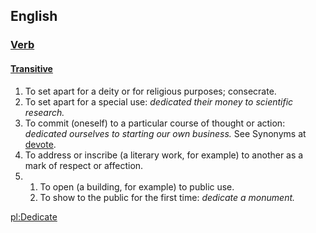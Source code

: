 == English ==

=== [[Verb]] ===

==== [[Transitive]] ====

# To set apart for a deity or for religious purposes; consecrate. 
# To set apart for a special use: ''dedicated their money to scientific research. ''
# To commit (oneself) to a particular course of thought or action: ''dedicated ourselves to starting our own business.'' See Synonyms at [[devote]]. 
# To address or inscribe (a literary work, for example) to another as a mark of respect or affection. 
# 
## To open (a building, for example) to public use. 
## To show to the public for the first time: ''dedicate a monument.''

[[pl:Dedicate]]